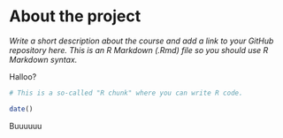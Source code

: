 
# About the project

*Write a short description about the course and add a link to your GitHub repository here. This is an R Markdown (.Rmd) file so you should use R Markdown syntax.*

Halloo?

```r
# This is a so-called "R chunk" where you can write R code.

date()

```
Buuuuuu

